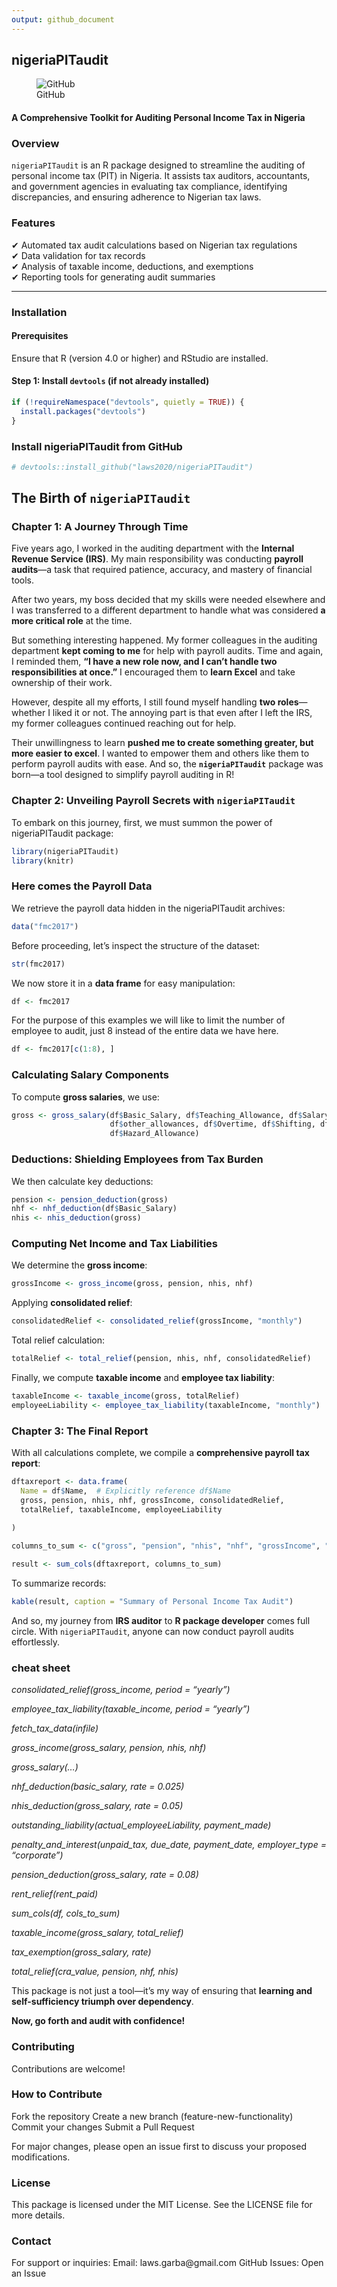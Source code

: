 ```yaml
---
output: github_document
---
```


## **nigeriaPITaudit** 

![GitHub](https://img.shields.io/github/license/laws2020/nigeriaPITaudit)

#### A Comprehensive Toolkit for Auditing Personal Income Tax in Nigeria  

### **Overview**
`nigeriaPITaudit` is an R package designed to streamline the auditing of personal income tax (PIT) in Nigeria. It assists tax auditors, accountants, and government agencies in evaluating tax compliance, identifying discrepancies, and ensuring adherence to Nigerian tax laws.

### **Features**
✔ Automated tax audit calculations based on Nigerian tax regulations  
✔ Data validation for tax records  
✔ Analysis of taxable income, deductions, and exemptions  
✔ Reporting tools for generating audit summaries  

---

### **Installation**  

#### **Prerequisites**  
Ensure that R (version 4.0 or higher) and RStudio are installed.

#### **Step 1: Install `devtools` (if not already installed)**  
```r
if (!requireNamespace("devtools", quietly = TRUE)) {
  install.packages("devtools")
}

```

### Install nigeriaPITaudit from GitHub
```r
# devtools::install_github("laws2020/nigeriaPITaudit")

```


## The Birth of `nigeriaPITaudit`

### Chapter 1: A Journey Through Time

Five years ago, I worked in the auditing department with the **Internal Revenue Service (IRS)**. My main responsibility was conducting **payroll audits**—a task that required patience, accuracy, and mastery of financial tools.

After two years, my boss decided that my skills were needed elsewhere and I was transferred to a different department to handle what was considered **a more critical role** at the time. 

But something interesting happened. My former colleagues in the auditing department **kept coming to me** for help with payroll audits. Time and again, I reminded them, **"I have a new role now, and I can’t handle two responsibilities at once."** I encouraged them to **learn Excel** and take ownership of their work.

However, despite all my efforts, I still found myself handling **two roles**—whether I liked it or not. The annoying part is that even after I left the IRS, my former colleagues continued reaching out for help.

Their unwillingness to learn **pushed me to create something greater, but more easier to excel**. I wanted to empower them and others like them to perform payroll audits with ease. And so, the **`nigeriaPITaudit`** package was born—a tool designed to simplify payroll auditing in R!


### Chapter 2: Unveiling Payroll Secrets with `nigeriaPITaudit`

To embark on this journey, first, we must summon the power of nigeriaPITaudit package:


```r
library(nigeriaPITaudit)
library(knitr)
```


###  Here comes the Payroll Data

We retrieve the payroll data hidden in the nigeriaPITaudit archives:

```r
data("fmc2017")

```

Before proceeding, let’s inspect the structure of the dataset:

```r
str(fmc2017)

```

We now store it in a **data frame** for easy manipulation:

```r
df <- fmc2017

```

For the purpose of this examples we will like to limit the number of employee to audit, just 8 instead of the entire data we have here.

```r
df <- fmc2017[c(1:8), ]

```


### Calculating Salary Components

To compute **gross salaries**, we use:

```r
gross <- gross_salary(df$Basic_Salary, df$Teaching_Allowance, df$Salary_Arrears,
                      df$other_allowances, df$Overtime, df$Shifting, df$Specialist,
                      df$Hazard_Allowance)

```

### Deductions: Shielding Employees from Tax Burden

We then calculate key deductions:

```r
pension <- pension_deduction(gross)
nhf <- nhf_deduction(df$Basic_Salary)
nhis <- nhis_deduction(gross)

```

### Computing Net Income and Tax Liabilities

We determine the **gross income**:

```r
grossIncome <- gross_income(gross, pension, nhis, nhf)

```

Applying **consolidated relief**:

```r
consolidatedRelief <- consolidated_relief(grossIncome, "monthly")

```

Total relief calculation:

```r
totalRelief <- total_relief(pension, nhis, nhf, consolidatedRelief)

```

Finally, we compute **taxable income** and **employee tax liability**:

```r
taxableIncome <- taxable_income(gross, totalRelief)
employeeLiability <- employee_tax_liability(taxableIncome, "monthly")

```


### Chapter 3: The Final Report

With all calculations complete, we compile a **comprehensive payroll tax report**:

```r
dftaxreport <- data.frame(
  Name = df$Name,  # Explicitly reference df$Name
  gross, pension, nhis, nhf, grossIncome, consolidatedRelief, 
  totalRelief, taxableIncome, employeeLiability
  
)
```

```r
columns_to_sum <- c("gross", "pension", "nhis", "nhf", "grossIncome", "consolidatedRelief", "totalRelief", "taxableIncome", "employeeLiability")

```

```r
result <- sum_cols(dftaxreport, columns_to_sum)

```

To summarize records:

```r
kable(result, caption = "Summary of Personal Income Tax Audit")

```


And so, my journey from **IRS auditor** to **R package developer** comes full circle. With `nigeriaPITaudit`, anyone can now conduct payroll audits effortlessly.

### cheat sheet 

_consolidated_relief(gross_income, period = "yearly")_

_employee_tax_liability(taxable_income, period = "yearly")_

_fetch_tax_data(infile)_

_gross_income(gross_salary, pension, nhis, nhf)_

_gross_salary(...)_

_nhf_deduction(basic_salary, rate = 0.025)_

_nhis_deduction(gross_salary, rate = 0.05)_

_outstanding_liability(actual_employeeLiability, payment_made)_

_penalty_and_interest(unpaid_tax, due_date, payment_date, employer_type = "corporate")_

_pension_deduction(gross_salary, rate = 0.08)_

_rent_relief(rent_paid)_

_sum_cols(df, cols_to_sum)_

_taxable_income(gross_salary, total_relief)_

_tax_exemption(gross_salary, rate)_

_total_relief(cra_value, pension, nhf, nhis)_


This package is not just a tool—it’s my way of ensuring that **learning and self-sufficiency triumph over dependency**.

**Now, go forth and audit with confidence!** 


### Contributing
Contributions are welcome!

### How to Contribute
Fork the repository
Create a new branch (feature-new-functionality)
Commit your changes
Submit a Pull Request

For major changes, please open an issue first to discuss your proposed modifications.

###  License
This package is licensed under the MIT License. See the LICENSE file for more details.

###  Contact
For support or inquiries:
Email: laws.garba@gmail.com
GitHub Issues: Open an Issue
